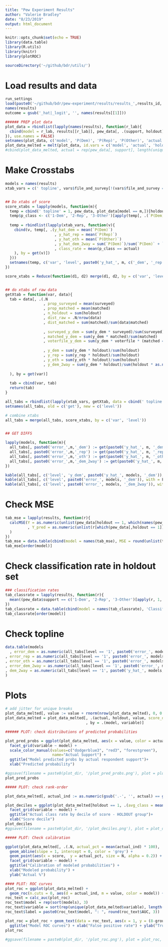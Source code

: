 ```yaml
---
title: "Pew Experiment Results"
author: "Valerie Bradley"
date: "8/23/2019"
output: html_document
---
```


```r
knitr::opts_chunk$set(echo = TRUE)
library(data.table)
library(R.utils)
library(knitr)
library(plotROC)

sourceDirectory('~/github/bdr/utils/')
```

# Load results and data
```r
run_settings
load(paste0('~/github/bdr/pew-experiment/results/results_',results_id,'.RData'))
names(results)
outcome = gsub('_hat|_logit', '', names(results[[1]]))
```

```r
###### PREP plot data
plot_data = rbindlist(lapply(names(results), function(r_lab){
  cbind(model = r_lab, results[[r_lab]], pew_data[, .(support, holdout)])
}), use.names = FALSE)
setnames(plot_data, c('model', 'P(Dem)', 'P(Rep)', 'P(Other)', 'actual', 'holdout'))
plot_data_melted = melt(plot_data, id.vars = c('model', 'actual', 'holdout'))
#cbind(plot_data_melted, actual = rep(pew_data[, support], length(unique(plot_data_melted$model)) * 3))
```


# Make Crosstabs
```r
models = names(results)
xtab_vars = c(' topline', vars$file_and_survey[!(vars$file_and_survey == 'demo_state')])


## Do xtabs of score
score_xtabs = lapply(models, function(m){
  temp = cbind(' topline' = 1, pew_data, plot_data[model == m,])[holdout == 1, ]
  temp$p_class <- c('1-Dem', '2-Rep', '3-Other')[apply(temp[, .(`P(Dem)`,`P(Rep)`,`P(Other)`)], 1, which.max)]
  
  temp = rbindlist(lapply(xtab_vars, function(v){
    cbind(v, temp[, .(y_hat_dem = mean(`P(Dem)`)
                      , y_hat_rep = mean(`P(Rep)`)
                      , y_hat_oth = mean(`P(Other)`)
                      , y_hat_dem_2way = sum(`P(Dem)`)/sum(`P(Dem)` + `P(Rep)`)
                      , class_rate = mean(p_class == actual)
    ), by = get(v)])
  }))
  setnames(temp, c('var', 'level', paste0('y_hat_', m, c('_dem', '_rep', '_oth', '_dem_2way')), paste0('class_rate_', m)))
})

score_xtabs = Reduce(function(d1, d2) merge(d1, d2, by = c('var', 'level'), all = T), score_xtabs)


## do xtabs of raw data
getXtab = function(var, data){
  tab = data[, .(.N
                 , prop_surveyed = mean(surveyed)
                 , prop_matched = mean(matched)
                 , n_holdout = sum(holdout)
                 , dist_raw = .N/nrow(data)
                 , dist_matched = sum(matched)/sum(data$matched)
                 
                 , surveyed_y_dem = sum(y_dem * surveyed)/sum(surveyed)
                 , matched_y_dem = sum(y_dem * matched)/sum(matched)
                 , voterfile_y_dem = sum(y_dem * voterfile * (matched == 0))/sum(voterfile * (matched == 0))
                 
                 , y_dem = sum(y_dem * holdout)/sum(holdout)
                 , y_rep = sum(y_rep * holdout)/sum(holdout)
                 , y_oth = sum(y_oth * holdout)/sum(holdout)
                 , y_dem_2way = sum(y_dem * holdout)/sum(holdout * as.numeric(y_dem + y_rep > 0))
                 
  ), by = get(var)]
  
  tab = cbind(var, tab)
  return(tab)
}

all_tabs = rbindlist(lapply(xtab_vars, getXtab, data = cbind(' topline' = 1, pew_data)))
setnames(all_tabs, old = c('get'), new = c('level'))

# combine xtabs
all_tabs = merge(all_tabs, score_xtabs, by = c('var', 'level'))


## GET DIFFS

lapply(models, function(m){
  all_tabs[, paste0('error_',m,'_dem') := get(paste0('y_hat_', m, '_dem')) - y_dem]
  all_tabs[, paste0('error_',m,'_rep') := get(paste0('y_hat_', m, '_rep')) - y_rep]
  all_tabs[, paste0('error_',m,'_oth') := get(paste0('y_hat_', m, '_oth')) - y_oth]
  all_tabs[, paste0('error_',m,'_dem_2way') := get(paste0('y_hat_', m, '_dem_2way')) - y_dem]
})

```

```r
kable(all_tabs[, c('level', 'y_dem', paste0('y_hat_', models, '_dem')), with = F])
kable(all_tabs[, c('level', paste0('error_', models, '_dem')), with = F])
kable(all_tabs[, c('level', paste0('error_', models, '_dem_2way')), with = F])
```



# Check MSE
```r
tab_mse = lapply(results, function(r){
  calcMSE(Y = as.numeric(unlist(pew_data[holdout == 1, which(names(pew_data) %in% outcome), with = F]))
          , Y_pred = as.numeric(unlist(r[which(pew_data[,holdout == 1])]))
  )
})
tab_mse = data.table(cbind(model = names(tab_mse), MSE = round(unlist(tab_mse), 4)))
tab_mse[order(model)]
```

# Check classification rate in holdout set
```r
### classification rates
tab_classrate = lapply(results, function(r){
  mean((pew_data$support == c('1-Dem', '2-Rep', '3-Other')[apply(r, 1, which.max)])[pew_data$holdout == 1])
})
tab_classrate = data.table(cbind(model = names(tab_classrate), 'Classification Rate' = round(unlist(tab_classrate), 4)))
tab_classrate[order(model)]
```

# Check topline
```r
data.table(models
  , error_dem = as.numeric(all_tabs[level == '1', paste0('error_', models, '_dem'), with = F])
, error_rep = as.numeric(all_tabs[level == '1', paste0('error_', models, '_rep'), with = F])
, error_oth = as.numeric(all_tabs[level == '1', paste0('error_', models, '_oth'), with = F])
, error_dem_2way = as.numeric(all_tabs[level == '1', paste0('error_', models, '_dem_2way'), with = F])
, dem_2way = as.numeric(all_tabs[level == '1', paste0('y_hat_', models, '_dem_2way'), with = F])
)
```



# Plots
```r
# add jitter for unique breaks
plot_data_melted[, value := value + rnorm(nrow(plot_data_melted), 0, 0.000000001)]
plot_data_melted = plot_data_melted[, .(actual, holdout, value, score_decile = cut(value, breaks = quantile(value, probs = seq(0,1,0.1)), labels = 1:10, include.lowest = T))
                                    , by = .(model, variable)]
```


```r
###### PLOT: check distributions of predicted probabilities

plot_pred_probs = ggplot(plot_data_melted, aes(x = value, color = actual)) + geom_density() +
  facet_grid(variable ~ model) +
  scale_color_manual(values=c("dodgerblue3", "red3", "forestgreen"), 
                     name="Actual Support") +
  ggtitle("Model predicted probs by actual respondent support")+
  xlab("Predicted probability")

#ggsave(filename = paste0(plot_dir, '/plot_pred_probs.png'), plot = plot_pred_probs, device = 'png', width = 10, height = 6)
plot_pred_probs
```


```r
##### PLOT: check rank-order

plot_data_melted[, actual_ind := as.numeric(gsub('.-', '', actual) == gsub('P[(]|[)]', '', variable))]

plot_deciles = ggplot(plot_data_melted[holdout == 1, .(avg_class = mean(actual_ind)),.(score_decile, model, variable)], aes(x = score_decile, y = avg_class)) + geom_bar(stat = 'identity') +
  facet_grid(variable ~ model) +
  ggtitle("Actual class rate by decile of score - HOLDOUT group")+
  xlab("Score decile")
plot_deciles
#ggsave(filename = paste0(plot_dir, '/plot_deciles.png'), plot = plot_deciles, device = 'png', width = 10, height = 6)
```


```r
##### PLOT: Check calibration

ggplot(plot_data_melted[, .(.N, actual_pct = mean(actual_ind) * 100), .(model, variable, score = floor(value * 100))]) +
  geom_abline(slope = 1, intercept = 0, color = 'grey') +
  geom_point(aes(x = score,  y = actual_pct, size = N, alpha = 0.2)) +
  facet_grid(variable ~ model) +
  ggtitle("Calibration of modeled probabilities") +
  xlab("Modeled probability") +
  ylab("Actual %")
```

```r
#### PLOT: ROC curves
plot_roc = ggplot(plot_data_melted) + 
  geom_roc(n.cuts = 0, aes(d = actual_ind, m = value, color = model)) + facet_grid(~variable)
roc_text = calc_auc(plot_roc)
roc_text$model = rep(sort(models), 3)
roc_text$variable = sort(rep(unique(plot_data_melted$variable), length(unique(plot_data_melted$model))))
roc_text$label = paste0(roc_text$model, ": ", round(roc_text$AUC, 3))

plot_roc = plot_roc + geom_text(data = roc_text, aes(x = 1, y = (8-group)/20, label = label, hjust = 1), size = 3) +
  ggtitle("Model ROC curves") + xlab("False positive rate") + ylab("True postitive rate")
plot_roc

#ggsave(filename = paste0(plot_dir, '/plot_roc.png'), plot = plot_roc, device = 'png', width = 10, height = 4)
```




